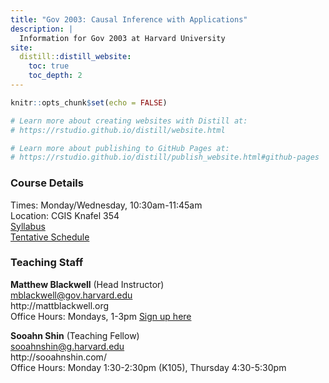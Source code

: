 ```yaml
---
title: "Gov 2003: Causal Inference with Applications"
description: |
  Information for Gov 2003 at Harvard University
site:
  distill::distill_website:
    toc: true
    toc_depth: 2
---
```


```r
knitr::opts_chunk$set(echo = FALSE)

# Learn more about creating websites with Distill at:
# https://rstudio.github.io/distill/website.html

# Learn more about publishing to GitHub Pages at:
# https://rstudio.github.io/distill/publish_website.html#github-pages

```

### Course Details

Times: Monday/Wednesday, 10:30am-11:45am  
Location: CGIS Knafel 354  
[Syllabus](syllabus.html)  
[Tentative Schedule](schedule.html)  

### Teaching Staff

**Matthew Blackwell** (Head Instructor)  
[mblackwell@gov.harvard.edu](mailto:mblackwell@gov.harvard.edu)  
http://mattblackwell.org  
Office Hours: Mondays, 1-3pm [Sign up here](https://calendly.com/matt_blackwell/office-hours)  

**Sooahn Shin** (Teaching Fellow)  
[sooahnshin@g.harvard.edu](mailto:sooahnshin@g.harvard.edu)  
http://sooahnshin.com/  
Office Hours: Monday 1:30-2:30pm (K105), Thursday 4:30-5:30pm

